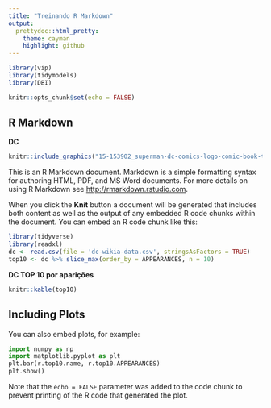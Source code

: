 ```yaml
---
title: "Treinando R Markdown"
output:
  prettydoc::html_pretty:
    theme: cayman
    highlight: github
---
```



```r
library(vip)
library(tidymodels)
library(DBI)
```

```r
knitr::opts_chunk$set(echo = FALSE)
```

## R Markdown

**DC**

```r
knitr::include_graphics("15-153902_superman-dc-comics-logo-comic-book-the-new.png") 
```



This is an R Markdown document. Markdown is a simple formatting syntax for authoring HTML, PDF, and MS Word documents. For more details on using R Markdown see <http://rmarkdown.rstudio.com>.

When you click the **Knit** button a document will be generated that includes both content as well as the output of any embedded R code chunks within the document. You can embed an R code chunk like this:

```r
library(tidyverse)
library(readxl)
dc <- read.csv(file = 'dc-wikia-data.csv', stringsAsFactors = TRUE)
top10 <- dc %>% slice_max(order_by = APPEARANCES, n = 10)
```

**DC TOP 10 por aparições**

```r
knitr::kable(top10)
```

## Including Plots

You can also embed plots, for example:

```python
import numpy as np
import matplotlib.pyplot as plt
plt.bar(r.top10.name, r.top10.APPEARANCES)
plt.show()
```

Note that the `echo = FALSE` parameter was added to the code chunk to prevent printing of the R code that generated the plot.
